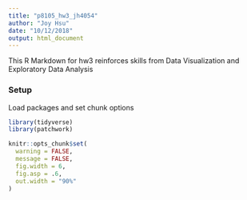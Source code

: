 ```yaml
---
title: "p8105_hw3_jh4054"
author: "Joy Hsu"
date: "10/12/2018"
output: html_document
---
```


This R Markdown for hw3 reinforces skills from Data Visualization and Exploratory Data Analysis

### Setup

Load packages and set chunk options

```r
library(tidyverse)
library(patchwork)

knitr::opts_chunk$set(
  warning = FALSE, 
  message = FALSE, 
  fig.width = 6,
  fig.asp = .6,
  out.width = "90%"
)
```


